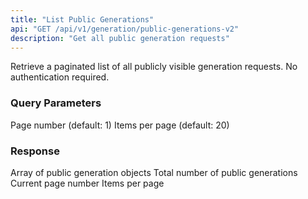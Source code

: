 ```yaml
---
title: "List Public Generations"
api: "GET /api/v1/generation/public-generations-v2"
description: "Get all public generation requests"
---
```


Retrieve a paginated list of all publicly visible generation requests. No authentication required.

### Query Parameters

<ParamField query="page" type="integer">
  Page number (default: 1)
</ParamField>

<ParamField query="per_page" type="integer">
  Items per page (default: 20)
</ParamField>

### Response

<ResponseField name="generations" type="array">
  Array of public generation objects
</ResponseField>

<ResponseField name="total" type="integer">
  Total number of public generations
</ResponseField>

<ResponseField name="page" type="integer">
  Current page number
</ResponseField>

<ResponseField name="per_page" type="integer">
  Items per page
</ResponseField>
